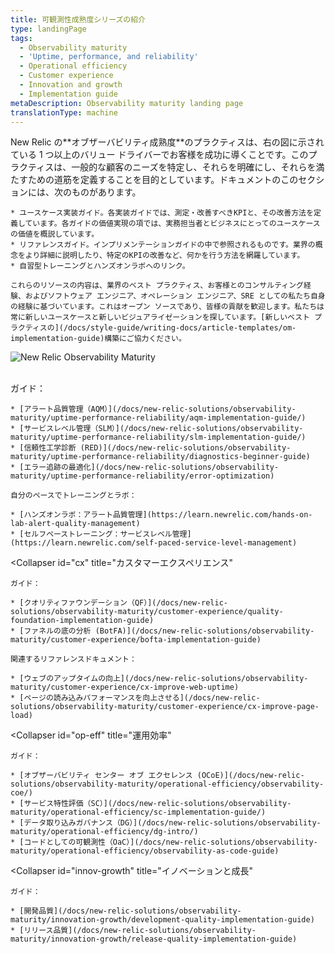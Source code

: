 ```yaml
---
title: 可観測性成熟度シリーズの紹介
type: landingPage
tags:
  - Observability maturity
  - 'Uptime, performance, and reliability'
  - Operational efficiency
  - Customer experience
  - Innovation and growth
  - Implementation guide
metaDescription: Observability maturity landing page
translationType: machine
---
```



<LandingPageHero>
  <HeroContent>
    New Relic の**オブザーバビリティ成熟度**のプラクティスは、右の図に示されている 1 つ以上のバリュー ドライバーでお客様を成功に導くことです。このプラクティスは、一般的な顧客のニーズを特定し、それらを明確にし、それらを満たすための道筋を定義することを目的としています。ドキュメントのこのセクションには、次のものがあります。

    * ユースケース実装ガイド。各実装ガイドでは、測定・改善すべきKPIと、その改善方法を定義しています。各ガイドの価値実現の項では、実務担当者とビジネスにとってのユースケースの価値を概説しています。
    * リファレンスガイド。インプリメンテーションガイドの中で参照されるものです。業界の概念をより詳細に説明したり、特定のKPIの改善など、何かを行う方法を網羅しています。
    * 自習型トレーニングとハンズオンラボへのリンク。

    これらのリソースの内容は、業界のベスト プラクティス、お客様とのコンサルティング経験、およびソフトウェア エンジニア、オペレーション エンジニア、SRE としての私たち自身の経験に基づいています。これはオープン ソースであり、皆様の貢献を歓迎します。私たちは常に新しいユースケースと新しいビジュアライゼーションを探しています。[新しいベスト プラクティスの](/docs/style-guide/writing-docs/article-templates/om-implementation-guide)構築にご協力ください。
  </HeroContent>

  <img
    title="New Relic Observability Maturity"
    alt="New Relic Observability Maturity"
    src={observabilitymaturityOmavDrivers}
  />
</LandingPageHero>

<br/>

<CollapserGroup>
  <Collapser
    id="upr"
    title="稼働時間、パフォーマンス、および信頼性"
  >
    ガイド：

    * [アラート品質管理（AQM）](/docs/new-relic-solutions/observability-maturity/uptime-performance-reliability/aqm-implementation-guide/)
    * [サービスレベル管理（SLM）](/docs/new-relic-solutions/observability-maturity/uptime-performance-reliability/slm-implementation-guide/)
    * [信頼性工学診断 (RED)](/docs/new-relic-solutions/observability-maturity/uptime-performance-reliability/diagnostics-beginner-guide)
    * [エラー追跡の最適化](/docs/new-relic-solutions/observability-maturity/uptime-performance-reliability/error-optimization)

    自分のペースでトレーニングとラボ：

    * [ハンズオンラボ：アラート品質管理](https://learn.newrelic.com/hands-on-lab-alert-quality-management)
    * [セルフペーストレーニング：サービスレベル管理](https://learn.newrelic.com/self-paced-service-level-management)
  </Collapser>

  <Collapser
    id="cx"
    title="カスタマーエクスペリエンス"
  >
    ガイド：

    * [クオリティファウンデーション（QF）](/docs/new-relic-solutions/observability-maturity/customer-experience/quality-foundation-implementation-guide)
    * [ファネルの底の分析 (BotFA)](/docs/new-relic-solutions/observability-maturity/customer-experience/bofta-implementation-guide)

    関連するリファレンスドキュメント：

    * [ウェブのアップタイムの向上](/docs/new-relic-solutions/observability-maturity/customer-experience/cx-improve-web-uptime)
    * [ページの読み込みパフォーマンスを向上させる](/docs/new-relic-solutions/observability-maturity/customer-experience/cx-improve-page-load)
  </Collapser>

  <Collapser
    id="op-eff"
    title="運用効率"
  >
    ガイド：

    * [オブザーバビリティ センター オブ エクセレンス (OCoE)](/docs/new-relic-solutions/observability-maturity/operational-efficiency/observability-coe/)
    * [サービス特性評価（SC）](/docs/new-relic-solutions/observability-maturity/operational-efficiency/sc-implementation-guide/)
    * [データ取り込みガバナンス（DG）](/docs/new-relic-solutions/observability-maturity/operational-efficiency/dg-intro/)
    * [コードとしての可観測性（OaC）](/docs/new-relic-solutions/observability-maturity/operational-efficiency/observability-as-code-guide)
  </Collapser>

  <Collapser
    id="innov-growth"
    title="イノベーションと成長"
  >
    ガイド：

    * [開発品質](/docs/new-relic-solutions/observability-maturity/innovation-growth/development-quality-implementation-guide)
    * [リリース品質](/docs/new-relic-solutions/observability-maturity/innovation-growth/release-quality-implementation-guide)
  </Collapser>
</CollapserGroup>